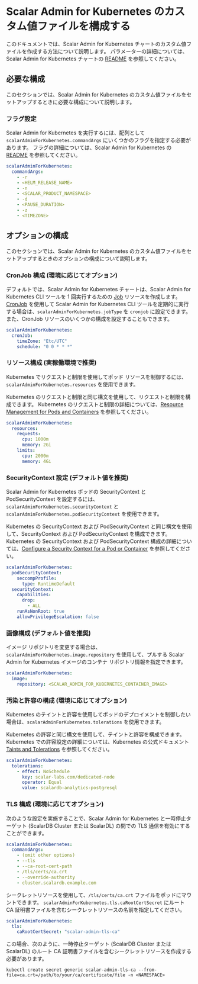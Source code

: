 # Scalar Admin for Kubernetes のカスタム値ファイルを構成する

このドキュメントでは、Scalar Admin for Kubernetes チャートのカスタム値ファイルを作成する方法について説明します。 パラメーターの詳細については、Scalar Admin for Kubernetes チャートの [README](https://github.com/scalar-labs/helm-charts/blob/main/charts/scalar-admin-for-kubernetes/README.mdx) を参照してください。

## 必要な構成

このセクションでは、Scalar Admin for Kubernetes のカスタム値ファイルをセットアップするときに必要な構成について説明します。

### フラグ設定

Scalar Admin for Kubernetes を実行するには、配列として `scalarAdminForKubernetes.commandArgs` にいくつかのフラグを指定する必要があります。 フラグの詳細については、Scalar Admin for Kubernetes の [README](https://github.com/scalar-labs/scalar-admin-for-kubernetes/blob/main/README.mdx) を参照してください。

```yaml
scalarAdminForKubernetes:
  commandArgs:
    - -r
    - <HELM_RELEASE_NAME>
    - -n
    - <SCALAR_PRODUCT_NAMESPACE>
    - -d
    - <PAUSE_DURATION>
    - -z
    - <TIMEZONE>
```

## オプションの構成

このセクションでは、Scalar Admin for Kubernetes のカスタム値ファイルをセットアップするときのオプションの構成について説明します。

### CronJob 構成 (環境に応じてオプション)

デフォルトでは、Scalar Admin for Kubernetes チャートは、Scalar Admin for Kubernetes CLI ツールを 1 回実行するための [Job](https://kubernetes.io/docs/concepts/workloads/controllers/job/) リソースを作成します。 [CronJob](https://kubernetes.io/docs/concepts/workloads/controllers/cron-jobs/) を使用して Scalar Admin for Kubernetes CLI ツールを定期的に実行する場合は、`scalarAdminForKubernetes.jobType` を `cronjob` に設定できます。 また、CronJob リソースのいくつかの構成を設定することもできます。

```yaml
scalarAdminForKubernetes:
  cronJob:
    timeZone: "Etc/UTC"
    schedule: "0 0 * * *"
```

### リソース構成 (実稼働環境で推奨)

Kubernetes でリクエストと制限を使用してポッド リソースを制御するには、`scalarAdminForKubernetes.resources` を使用できます。

Kubernetes のリクエストと制限と同じ構文を使用して、リクエストと制限を構成できます。 Kubernetes のリクエストと制限の詳細については、[Resource Management for Pods and Containers](https://kubernetes.io/docs/concepts/configuration/manage-resources-containers/) を参照してください。

```yaml
scalarAdminForKubernetes:
  resources:
    requests:
      cpu: 1000m
      memory: 2Gi
    limits:
      cpu: 2000m
      memory: 4Gi
```

### SecurityContext 設定 (デフォルト値を推奨)

Scalar Admin for Kubernetes ポッドの SecurityContext と PodSecurityContext を設定するには、`scalarAdminForKubernetes.securityContext` と `scalarAdminForKubernetes.podSecurityContext` を使用できます。

Kubernetes の SecurityContext および PodSecurityContext と同じ構文を使用して、SecurityContext および PodSecurityContext を構成できます。 Kubernetes の SecurityContext および PodSecurityContext 構成の詳細については、[Configure a Security Context for a Pod or Container](https://kubernetes.io/docs/tasks/configure-pod-container/security-context/) を参照してください。

```yaml
scalarAdminForKubernetes:
  podSecurityContext:
    seccompProfile:
      type: RuntimeDefault
  securityContext:
    capabilities:
      drop:
        - ALL
    runAsNonRoot: true
    allowPrivilegeEscalation: false
```

### 画像構成 (デフォルト値を推奨)

イメージ リポジトリを変更する場合は、`scalarAdminForKubernetes.image.repository` を使用して、プルする Scalar Admin for Kubernetes イメージのコンテナ リポジトリ情報を指定できます。

```yaml
scalarAdminForKubernetes:
  image:
    repository: <SCALAR_ADMIN_FOR_KUBERNETES_CONTAINER_IMAGE>
```

### 汚染と許容の構成 (環境に応じてオプション)

Kubernetes のテイントと許容を使用してポッドのデプロイメントを制御したい場合は、`scalarAdminForKubernetes.tolerations` を使用できます。

Kubernetes の許容と同じ構文を使用して、テイントと許容を構成できます。 Kubernetes での許容設定の詳細については、Kubernetes の公式ドキュメント [Taints and Tolerations](https://kubernetes.io/docs/concepts/scheduling-eviction/taint-and-toleration/) を参照してください。

```yaml
scalarAdminForKubernetes:
  tolerations:
    - effect: NoSchedule
      key: scalar-labs.com/dedicated-node
      operator: Equal
      value: scalardb-analytics-postgresql
```

### TLS 構成 (環境に応じてオプション)

次のような設定を実施することで、Scalar Admin for Kubernetes と一時停止ターゲット (ScalarDB Cluster または ScalarDL) の間での TLS 通信を有効にすることができます。

```yaml
scalarAdminForKubernetes:
  commandArgs:
    - (omit other options)
    - --tls
    - --ca-root-cert-path
    - /tls/certs/ca.crt
    - --override-authority
    - cluster.scalardb.example.com
```

シークレットリソースを使用して、`/tls/certs/ca.crt` ファイルをポッドにマウントできます。 `scalarAdminForKubernetes.tls.caRootCertSecret` にルート CA 証明書ファイルを含むシークレットリソースの名前を指定してください。

```yaml
scalarAdminForKubernetes:
  tls:
    caRootCertSecret: "scalar-admin-tls-ca"
```

この場合、次のように、一時停止ターゲット (ScalarDB Cluster または ScalarDL) のルート CA 証明書ファイルを含むシークレットリソースを作成する必要があります。

```console
kubectl create secret generic scalar-admin-tls-ca --from-file=ca.crt=/path/to/your/ca/certificate/file -n <NAMESPACE>
```
